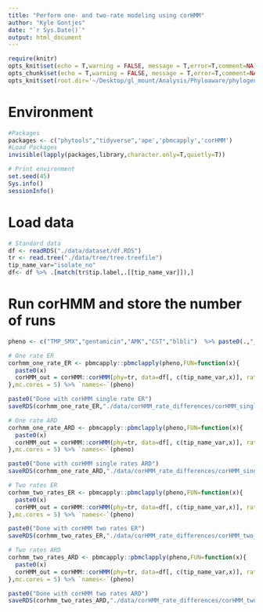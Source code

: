 ```yaml
---
title: "Perform one- and two-rate modeling using corHMM"
author: "Kyle Gontjes"
date: "`r Sys.Date()`"
output: html_document
---
```


```r
require(knitr)
opts_knit$set(echo = T,warning = FALSE, message = T,error=T,comment=NA)
opts_chunk$set(echo = T,warning = FALSE, message = T,error=T,comment=NA)
opts_knit$set(root.dir='~/Desktop/gl_mount/Analysis/Phyloaware/phylogenetic-resistance-ms/')
```

# Environment
```r
#Packages
packages <- c("phytools","tidyverse",'ape','pbmcapply','corHMM')   
#Load Packages
invisible(lapply(packages,library,character.only=T,quietly=T))

# Print environment
set.seed(45) 
Sys.info()
sessionInfo()
```
 
# Load data
```r
# Standard data
df <- readRDS("./data/dataset/df.RDS")
tr <- read.tree("./data/tree/tree.treefile")
tip_name_var="isolate_no"
df<- df %>% .[match(tr$tip.label,.[[tip_name_var]]),]
```

# Run corHMM and store the number of runs
```r
pheno <- c("TMP_SMX","gentamicin","AMK","CST","blbli")  %>% paste0(.,"_dich_num")

# One rate ER
corhmm_one_rate_ER <- pbmcapply::pbmclapply(pheno,FUN=function(x){ 
  paste0(x)
  corHMM_out = corHMM::corHMM(phy=tr, data=df[, c(tip_name_var,x)], rate.cat = 1, model="ER", node.states = 'joint',upper.bound=1e50,lower.bound=1e-09)
},mc.cores = 5) %>% `names<-`(pheno)

paste0("Done with corHMM single rate ER")
saveRDS(corhmm_one_rate_ER,"./data/corHMM_rate_differences/corHMM_single_ER.RDS")

# One rate ARD
corhmm_one_rate_ARD <- pbmcapply::pbmclapply(pheno,FUN=function(x){
  paste0(x)
  corHMM_out = corHMM::corHMM(phy=tr, data=df[, c(tip_name_var,x)], rate.cat = 1, model="ARD", node.states = 'joint',upper.bound=1e50,lower.bound=1e-09)  
},mc.cores = 5) %>% `names<-`(pheno)

paste0("Done with corHMM single rates ARD")
saveRDS(corhmm_one_rate_ARD,"./data/corHMM_rate_differences/corHMM_single_ARD.RDS")

# Two rates ER
corhmm_two_rates_ER <- pbmcapply::pbmclapply(pheno,FUN=function(x){
  paste0(x)
  corHMM_out = corHMM::corHMM(phy=tr, data=df[, c(tip_name_var,x)], rate.cat = 2, model="ER", node.states = 'joint',upper.bound=1e50,lower.bound=1e-09)
},mc.cores = 5) %>% `names<-`(pheno)

paste0("Done with corHMM two rates ER")
saveRDS(corhmm_two_rates_ER,"./data/corHMM_rate_differences/corHMM_two_ER.RDS")

# Two rates ARD
corhmm_two_rates_ARD <- pbmcapply::pbmclapply(pheno,FUN=function(x){
  paste0(x)
  corHMM_out = corHMM::corHMM(phy=tr, data=df[, c(tip_name_var,x)], rate.cat = 2, model="ARD", node.states = 'joint',upper.bound=1e50,lower.bound=1e-09)
},mc.cores = 5) %>% `names<-`(pheno)

paste0("Done with corHMM two rates ARD")
saveRDS(corhmm_two_rates_ARD,"./data/corHMM_rate_differences/corHMM_two_ARD.RDS")
```
